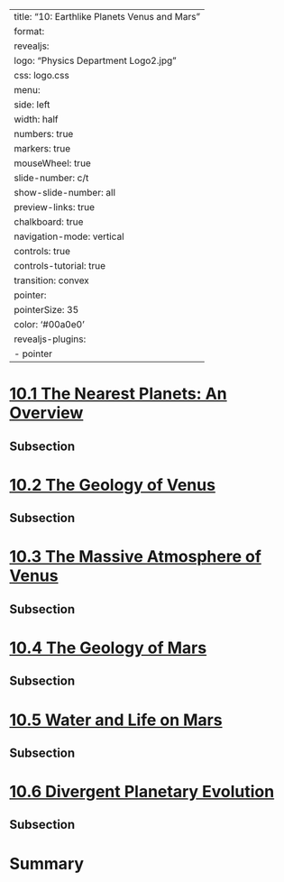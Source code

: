 
---
title: "10: Earthlike Planets Venus and Mars"
format:
  revealjs:
    logo: "Physics Department Logo2.jpg"
    css: logo.css
    menu:
      side: left
      width: half
      numbers: true
      markers: true
    mouseWheel: true
    slide-number: c/t 
    show-slide-number: all
    preview-links: true
    chalkboard: true
    navigation-mode: vertical
    controls: true
    controls-tutorial: true
    transition: convex
    pointer:
      pointerSize: 35
      color: '#00a0e0'
revealjs-plugins:
  - pointer
---


# [10.1 The Nearest Planets: An Overview](https://openstax.org/books/astronomy-2e/pages/10-1-the-nearest-planets-an-overview)

## Subsection 

# [10.2 The Geology of Venus](https://openstax.org/books/astronomy-2e/pages/10-2-the-geology-of-venus)

## Subsection 

# [10.3 The Massive Atmosphere of Venus](https://openstax.org/books/astronomy-2e/pages/10-3-the-massive-atmosphere-of-venus)

## Subsection 

# [10.4 The Geology of Mars](https://openstax.org/books/astronomy-2e/pages/10-4-the-geology-of-mars)

## Subsection 

# [10.5 Water and Life on Mars](https://openstax.org/books/astronomy-2e/pages/10-5-water-and-life-on-mars)

## Subsection 

# [10.6 Divergent Planetary Evolution](https://openstax.org/books/astronomy-2e/pages/10-6-divergent-planetary-evolution)

## Subsection 

# Summary